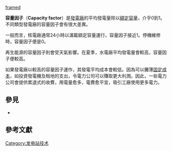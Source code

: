 [[File:US_EIA_monthly_capacity_factors_2011-2013.png|framed]]

'''容量因子'''（'''Capacity factor'''）是[[發電廠|發電廠]]的平均發電量除以[[額定容量|額定容量]]，介乎0到1。不同類型發電廠的容量因子會有很大差異。

一般而言，核電廠通常24小時以滿載額定容量運行，容量因子接近1。停機維修時，容量因子便是0。

再生能源的容量因子則會受天氣影響。在夏季，水電廠平均發電量會較高，容量因子便較高。

如果發電廠以較高的容量因子運作，其發電平均成本會較低。因為可以攤薄[[固定成本|固定成本]]，如投資發電機及租地的支出，令電力公司可以賺取更大利潤。因此，一些電力公司會提供累退式的收費，用電量愈多，電費愈平宜，吸引工廠使用更多電力。

== 參見 ==
*{{le|需求因子|Demand factor}}

== 參考文獻 ==
{{reflist}}

{{供電}}

[[Category:发电站技术|Category:发电站技术]]